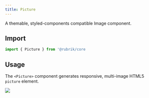 ```yaml
---
title: Picture
---
```



<lede>A themable, styled-components compatible Image component.</lede>  

## Import

```javascript
import { Picture } from '@rubrik/core
```

## Usage

The `<Picture>` component generates responsive, multi-image HTML5 `picture` element.

<Image src="/image.jpg" srcSet="/image-300.jpg 300w, /image-600.jpg 600w, /image-900.jpg 900w" />


